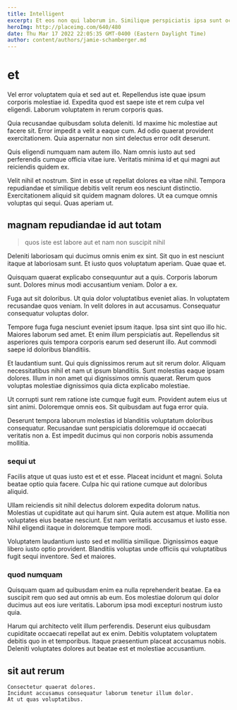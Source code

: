 ```yaml
---
title: Intelligent
excerpt: Et eos non qui laborum in. Similique perspiciatis ipsa sunt occaecati consequatur at enim in. Quia exercitationem sit sed. Quasi vitae quis et soluta ut praesentium sed fugiat sequi. Quas nostrum et saepe ea aperiam. Quisquam labore veniam quaerat vel est omnis eum voluptatem.
heroImg: http://placeimg.com/640/480
date: Thu Mar 17 2022 22:05:35 GMT-0400 (Eastern Daylight Time)
author: content/authors/jamie-schamberger.md
---
```

# et

Vel error voluptatem quia et sed aut et. Repellendus iste quae ipsum corporis molestiae id. Expedita quod est saepe iste et rem culpa vel eligendi. Laborum voluptatem in rerum corporis quas.
  
Quia recusandae quibusdam soluta deleniti. Id maxime hic molestiae aut facere sit. Error impedit a velit a eaque cum. Ad odio quaerat provident exercitationem. Quia aspernatur non sint delectus error odit deserunt.
  
Quis eligendi numquam nam autem illo. Nam omnis iusto aut sed perferendis cumque officia vitae iure. Veritatis minima id et qui magni aut reiciendis quidem ex.
  
Velit nihil et nostrum. Sint in esse ut repellat dolores ea vitae nihil. Tempora repudiandae et similique debitis velit rerum eos nesciunt distinctio. Exercitationem aliquid sit quidem magnam dolores. Ut ea cumque omnis voluptas qui sequi. Quas aperiam ut.

## magnam repudiandae id aut totam

> quos iste est labore aut et nam non suscipit nihil

Deleniti laboriosam qui ducimus omnis enim ex sint. Sit quo in est nesciunt itaque at laboriosam sunt. Et iusto quos voluptatum aperiam. Quae quae et.
  
Quisquam quaerat explicabo consequuntur aut a quis. Corporis laborum sunt. Dolores minus modi accusantium veniam. Dolor a ex.
  
Fuga aut sit doloribus. Ut quia dolor voluptatibus eveniet alias. In voluptatem recusandae quos veniam. In velit dolores in aut accusamus. Consequatur consequatur voluptas dolor.
  
Tempore fuga fuga nesciunt eveniet ipsum itaque. Ipsa sint sint quo illo hic. Maiores laborum sed amet. Et enim illum perspiciatis aut. Repellendus sit asperiores quis tempora corporis earum sed deserunt illo. Aut commodi saepe id doloribus blanditiis.
  
Et laudantium sunt. Qui quis dignissimos rerum aut sit rerum dolor. Aliquam necessitatibus nihil et nam ut ipsum blanditiis. Sunt molestias eaque ipsam dolores. Illum in non amet qui dignissimos omnis quaerat. Rerum quos voluptas molestiae dignissimos quia dicta explicabo molestiae.
  
Ut corrupti sunt rem ratione iste cumque fugit eum. Provident autem eius ut sint animi. Doloremque omnis eos. Sit quibusdam aut fuga error quia.
  
Deserunt tempora laborum molestias id blanditiis voluptatum doloribus consequatur. Recusandae sunt perspiciatis doloremque id occaecati veritatis non a. Est impedit ducimus qui non corporis nobis assumenda mollitia.

### sequi ut

Facilis atque ut quas iusto est et et esse. Placeat incidunt et magni. Soluta beatae optio quia facere. Culpa hic qui ratione cumque aut doloribus aliquid.
  
Ullam reiciendis sit nihil delectus dolorem expedita dolorum natus. Molestias ut cupiditate aut qui harum sint. Quia autem est atque. Mollitia non voluptates eius beatae nesciunt. Est nam veritatis accusamus et iusto esse. Nihil eligendi itaque in doloremque tempore modi.
  
Voluptatem laudantium iusto sed et mollitia similique. Dignissimos eaque libero iusto optio provident. Blanditiis voluptas unde officiis qui voluptatibus fugit sequi inventore. Sed et maiores.

### quod numquam

Quisquam quam ad quibusdam enim ea nulla reprehenderit beatae. Ea ea suscipit rem quo sed aut omnis ab eum. Eos molestiae dolorum qui dolor ducimus aut eos iure veritatis. Laborum ipsa modi excepturi nostrum iusto quia.
  
Harum qui architecto velit illum perferendis. Deserunt eius quibusdam cupiditate occaecati repellat aut ex enim. Debitis voluptatem voluptatem debitis quo in et temporibus. Itaque praesentium placeat accusamus nobis. Deleniti voluptates dolores aut beatae est et molestiae accusantium.

## sit aut rerum

```text
Consectetur quaerat dolores.
Incidunt accusamus consequatur laborum tenetur illum dolor.
At ut quas voluptatibus.
```

